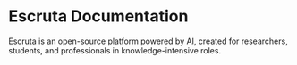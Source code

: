 
# Escruta Documentation

Escruta is an open-source platform powered by AI, created for researchers, students, and professionals in knowledge-intensive roles.
